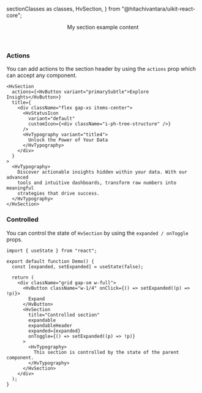   sectionClasses as classes,
  HvSection,
} from "@hitachivantara/uikit-react-core";


<Header
  params={{ name: "Section", classes }}
  Component={HvSection}
  componentName="HvSection"
  controls={{
    title: { defaultValue: "Section title" },
    expandable: { defaultValue: false },
    expandableHeader: { defaultValue: false },
    raisedHeader: { defaultValue: false },
  }}
>
  <div>My section example content</div>
</Header>

### Actions

You can add actions to the section header by using the `actions` prop which can accept any component.

```tsx live
<HvSection
  actions={<HvButton variant="primarySubtle">Explore Insights</HvButton>}
  title={
    <div className="flex gap-xs items-center">
      <HvStatusIcon
        variant="default"
        customIcon={<div className="i-ph-tree-structure" />}
      />
      <HvTypography variant="title4">
        Unlock the Power of Your Data
      </HvTypography>
    </div>
  }
>
  <HvTypography>
    Discover actionable insights hidden within your data. With our advanced
    tools and intuitive dashboards, transform raw numbers into meaningful
    strategies that drive success.
  </HvTypography>
</HvSection>
```

### Controlled

You can control the state of `HvSection` by using the `expanded / onToggle` props.

```tsx live
import { useState } from "react";

export default function Demo() {
  const [expanded, setExpanded] = useState(false);

  return (
    <div className="grid gap-sm w-full">
      <HvButton className="w-1/4" onClick={() => setExpanded((p) => !p)}>
        Expand
      </HvButton>
      <HvSection
        title="Controlled section"
        expandable
        expandableHeader
        expanded={expanded}
        onToggle={() => setExpanded((p) => !p)}
      >
        <HvTypography>
          This section is controlled by the state of the parent component.
        </HvTypography>
      </HvSection>
    </div>
  );
}
```
